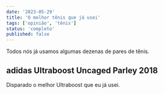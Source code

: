 ```yaml
---
date: '2023-05-29'
title: 'O melhor tênis que já usei'
tags: ['opinião', 'tênis']
status: 'completo'
published: false
---
```


Todos nós já usamos algumas dezenas de pares de tênis.

## adidas Ultraboost Uncaged Parley 2018

Disparado o melhor Ultraboost que eu já usei.

